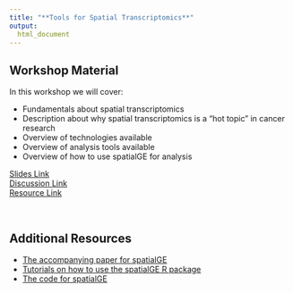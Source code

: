 ```yaml
---
title: "**Tools for Spatial Transcriptomics**"
output:
  html_document
---
```


## Workshop Material

In this workshop we will cover:

- Fundamentals about spatial transcriptomics
- Description about why spatial transcriptomics is a "hot topic" in cancer research
- Overview of technologies available
- Overview of analysis tools available
- Overview of how to use spatialGE for analysis


<div class = "link_button"><a href="https://docs.google.com/presentation/d/1yPqGAAMdBA6DMpNlmV22sr-fB9nLc0oGs-0o_z1mxTY/edit?usp=drive_link" target="_blank"> Slides Link</a></div>

<div class = "slido_button"><a href="https://app.sli.do/event/u34YdHzLCsYKgqCNueqiRp" target="_blank"> Discussion Link </a></div>

<div class = "resource_button"><a 
href="https://spatialge.moffitt.org/" target="_blank"> Resource Link </a></div>
<br>

## Additional Resources

- [The accompanying paper for spatialGE](https://academic.oup.com/bioinformatics/article/38/9/2645/6544582) 
- [Tutorials on how to use the spatialGE R package](https://fridleylab.github.io/spatialGE/)
- [The code for spatialGE](https://github.com/FridleyLab/spatialGE)
